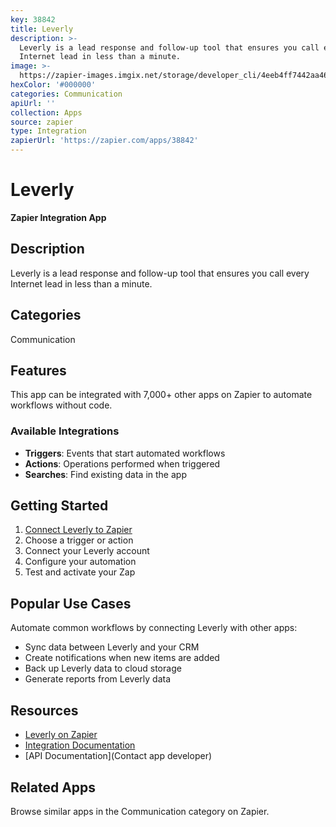 ```yaml
---
key: 38842
title: Leverly
description: >-
  Leverly is a lead response and follow-up tool that ensures you call every
  Internet lead in less than a minute.
image: >-
  https://zapier-images.imgix.net/storage/developer_cli/4eeb4ff7442aa46f3329e121239b5651.png?auto=format%2Ccompress&ixlib=python-3.0.0&q=50
hexColor: '#000000'
categories: Communication
apiUrl: ''
collection: Apps
source: zapier
type: Integration
zapierUrl: 'https://zapier.com/apps/38842'
---
```

# Leverly

**Zapier Integration App**

## Description

Leverly is a lead response and follow-up tool that ensures you call every Internet lead in less than a minute.

## Categories

Communication

## Features

This app can be integrated with 7,000+ other apps on Zapier to automate workflows without code.

### Available Integrations

- **Triggers**: Events that start automated workflows
- **Actions**: Operations performed when triggered
- **Searches**: Find existing data in the app

## Getting Started

1. [Connect Leverly to Zapier](https://zapier.com/apps/38842)
2. Choose a trigger or action
3. Connect your Leverly account
4. Configure your automation
5. Test and activate your Zap

## Popular Use Cases

Automate common workflows by connecting Leverly with other apps:

- Sync data between Leverly and your CRM
- Create notifications when new items are added
- Back up Leverly data to cloud storage
- Generate reports from Leverly data

## Resources

- [Leverly on Zapier](https://zapier.com/apps/38842)
- [Integration Documentation](https://zapier.com/apps/38842/integrations)
- [API Documentation](Contact app developer)

## Related Apps

Browse similar apps in the Communication category on Zapier.
